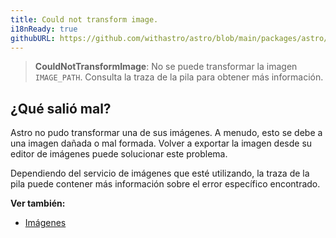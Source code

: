 ```yaml
---
title: Could not transform image.
i18nReady: true
githubURL: https://github.com/withastro/astro/blob/main/packages/astro/src/core/errors/errors-data.ts
---
```




> **CouldNotTransformImage**: No se puede transformar la imagen `IMAGE_PATH`. Consulta la traza de la pila para obtener más información.

## ¿Qué salió mal?
Astro no pudo transformar una de sus imágenes. A menudo, esto se debe a una imagen dañada o mal formada. Volver a exportar la imagen desde su editor de imágenes puede solucionar este problema.

Dependiendo del servicio de imágenes que esté utilizando, la traza de la pila puede contener más información sobre el error específico encontrado.

**Ver también:**
-  [Imágenes](/es/guides/images/)



